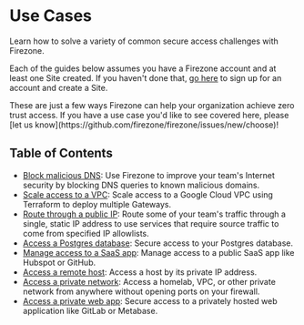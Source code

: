 
# Use Cases

Learn how to solve a variety of common secure access challenges with Firezone.

Each of the guides below assumes you have a Firezone account and at least one
Site created. If you haven't done that,
[go here](https://app.firezone.dev/sign_up) to sign up for an account and create
a Site.

<Alert color="info">
  These are just a few ways Firezone can help your organization achieve zero
  trust access. If you have a use case you'd like to see covered here, please
  [let us know](https://github.com/firezone/firezone/issues/new/choose)!
</Alert>

## Table of Contents

- [Block malicious DNS](/kb/use-cases/secure-dns): Use Firezone to improve your
  team's Internet security by blocking DNS queries to known malicious domains.
- [Scale access to a VPC](/kb/use-cases/scale-vpc-access): Scale access to a
  Google Cloud VPC using Terraform to deploy multiple Gateways.
- [Route through a public IP](/kb/use-cases/nat-gateway): Route some of your team's
  traffic through a single, static IP address to use services that require
  source traffic to come from specified IP allowlists.
- [Access a Postgres database](/kb/use-cases/postgres-access): Secure access to
  your Postgres database.
- [Manage access to a SaaS app](/kb/use-cases/saas-app-access): Manage access to
  a public SaaS app like Hubspot or GitHub.
- [Access a remote host](/kb/use-cases/host-access): Access a host by its
  private IP address.
- [Access a private network](/kb/use-cases/private-network-access): Access a
  homelab, VPC, or other private network from anywhere without opening ports on
  your firewall.
- [Access a private web app](/kb/use-cases/web-app-access): Secure access to a
  privately hosted web application like GitLab or Metabase.

<SupportOptions />
